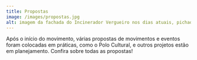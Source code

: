 ```yaml
---
title: Propostas
image: /images/propostas.jpg
alt: imagem da fachada do Incinerador Vergueiro nos dias atuais, pichada, com vidros quebrados e com o céu azul com algumas nuvens
---
```

Após o início do movimento, várias propostas de movimentos e eventos foram colocadas em práticas, como o Polo Cultural, e outros projetos estão em planejamento. Confira sobre todas as propostas!